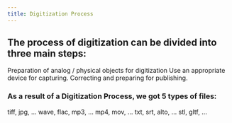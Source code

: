 ```yaml
---
title: Digitization Process
---
```



## The process of digitization can be divided into three main steps:

<CardGrid stagger>
    <Card title="1. Preparation" icon="approve-check">
        Preparation of analog / physical objects for digitization
    </Card>
    <Card title="2. Capturing" icon="add-document">
        Use an appropriate device for capturing.
    </Card>
    <Card title="3. Editing" icon="setting">
        Correcting and preparing for publishing.
    </Card>
</CardGrid>

### As a result of a Digitization Process, we got 5 types of files:

<CardGrid stagger>
    <Card title="1. IMAGE FILES" icon="information">
        tiff, jpg, ...
    </Card>
    <Card title="2. AUDIO FILES" icon="information">
        wave, flac, mp3, ...
    </Card>
    <Card title="3. VIDEO FILES" icon="information">
        mp4, mov, ...
    </Card>
   <Card title="4. TEXT FILES" icon="information">
        txt, srt, alto, ...
    </Card>
    <Card title="5. 3D FILES" icon="information">
        stl, gltf, ...
    </Card>
</CardGrid>
